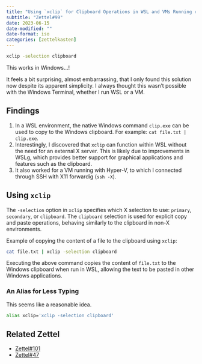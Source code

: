 ```yaml
---
title: "Using `xclip` for Clipboard Operations in WSL and VMs Running on Windows"
subtitle: "Zettel#99"
date: 2023-06-15
date-modified: ""
date-format: iso
categories: [zettelkasten]
---
```

```bash
xclip -selection clipboard
```

This works in Windows...!

It feels a bit surprising, almost embarrassing, that I only found this solution now despite its apparent simplicity. I always thought this wasn't possible with the Windows Terminal, whether I run WSL or a VM.

## Findings

1. In a WSL environment, the native Windows command `clip.exe` can be used to copy to the Windows clipboard. For example: `cat file.txt | clip.exe`.
1. Interestingly, I discovered that `xclip` can function within WSL without the need for an external X server. This is likely due to improvements in WSLg, which provides better support for graphical applications and features such as the clipboard.
1. It also worked for a VM running with Hyper-V, to which I connected through SSH with X11 forwardig (`ssh -X`).

## Using `xclip`

The `-selection` option in `xclip` specifies which X selection to use: `primary`, `secondary`, or `clipboard`. The `clipboard` selection is used for explicit copy and paste operations, behaving similarly to the clipboard in non-X environments.

Example of copying the content of a file to the clipboard using `xclip`:

```bash
cat file.txt | xclip -selection clipboard
```

Executing the above command copies the content of `file.txt` to the Windows clipboard when run in WSL, allowing the text to be pasted in other Windows applications.

### An Alias for Less Typing

This seems like a reasonable idea.

```bash
alias xclip='xclip -selection clipboard'
```

## Related Zettel

* [Zettel#101](/zettel/101)
* [Zettel#47](/zettel/47)
